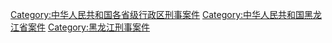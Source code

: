 [[Category:中华人民共和国各省级行政区刑事案件|Category:中华人民共和国各省级行政区刑事案件]]
[[Category:中华人民共和国黑龙江省案件|Category:中华人民共和国黑龙江省案件]]
[[Category:黑龙江刑事案件|Category:黑龙江刑事案件]]